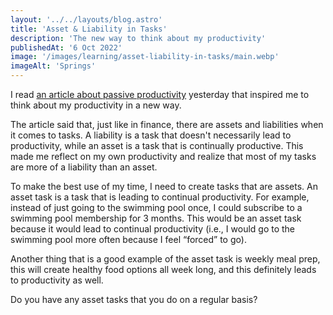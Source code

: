 ```yaml
---
layout: '../../layouts/blog.astro'
title: 'Asset & Liability in Tasks'
description: 'The new way to think about my productivity'
publishedAt: '6 Oct 2022'
image: '/images/learning/asset-liability-in-tasks/main.webp'
imageAlt: 'Springs'
---
```


I read [an article about passive productivity](https://www.jaakkoj.com/blog/passive-productivity) yesterday that inspired me to think about my productivity in a new way.

The article said that, just like in finance, there are assets and liabilities when it comes to tasks. A liability is a task that doesn't necessarily lead to productivity, while an asset is a task that is continually productive. This made me reflect on my own productivity and realize that most of my tasks are more of a liability than an asset.

To make the best use of my time, I need to create tasks that are assets. An asset task is a task that is leading to continual productivity. For example, instead of just going to the swimming pool once, I could subscribe to a swimming pool membership for 3 months. This would be an asset task because it would lead to continual productivity (i.e., I would go to the swimming pool more often because I feel “forced” to go).

Another thing that is a good example of the asset task is weekly meal prep, this will create healthy food options all week long, and this definitely leads to productivity as well.

Do you have any asset tasks that you do on a regular basis?

